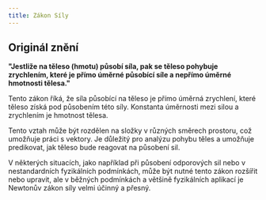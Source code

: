 ```yaml
---
title: Zákon Síly
---
```



## Originál znění
**"Jestliže na těleso (hmotu) působí síla, pak se těleso pohybuje zrychlením, které je přímo úměrné působící síle a nepřímo úměrné hmotnosti tělesa."**

<Latex formula="\overrightarrow{F} = m \overrightarrow{a}" />
Tento zákon říká, že síla působící na těleso je přímo úměrná zrychlení, které těleso získá pod působením této síly. Konstanta úměrnosti mezi silou a zrychlením je hmotnost tělesa.

Tento vztah může být rozdělen na složky v různých směrech prostoru, což umožňuje práci s vektory.
 Je důležitý pro analýzu pohybu těles a umožňuje predikovat, jak těleso bude reagovat na působení sil.

V některých situacích, jako například při působení odporových sil nebo v nestandardních fyzikálních podmínkách,
 může být nutné tento zákon rozšířit nebo upravit, ale v běžných podmínkách a většině fyzikálních aplikací je Newtonův zákon síly velmi účinný a přesný.